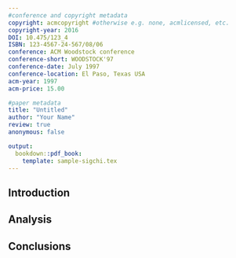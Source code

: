 ```yaml
---
#conference and copyright metadata
copyright: acmcopyright #otherwise e.g. none, acmlicensed, etc.
copyright-year: 2016
DOI: 10.475/123_4
ISBN: 123-4567-24-567/08/06
conference: ACM Woodstock conference
conference-short: WOODSTOCK'97
conference-date: July 1997
conference-location: El Paso, Texas USA
acm-year: 1997
acm-price: 15.00

#paper metadata
title: "Untitled"
author: "Your Name"
review: true
anonymous: false

output:
  bookdown::pdf_book:
    template: sample-sigchi.tex
---
```


## Introduction

## Analysis

## Conclusions
